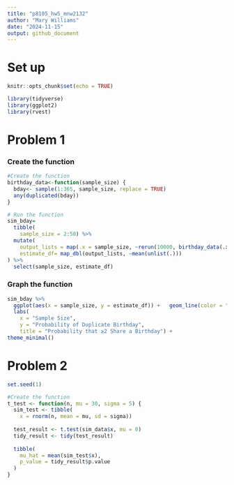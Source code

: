 ```yaml
---
title: "p8105_hw5_mnw2132"
author: "Mary Williams"
date: "2024-11-15"
output: github_document
---
```

# Set up 
```r
knitr::opts_chunk$set(echo = TRUE)
```

```r
library(tidyverse)
library(ggplot2)
library(rvest)
```

# Problem 1
### Create the function
```r
#Create the function
birthday_data<-function(sample_size) {
  bday<- sample(1:365, sample_size, replace = TRUE)
  any(duplicated(bday))
}
```


```r
# Run the function
sim_bday= 
  tibble(
    sample_size = 2:50) %>%
  mutate(
    output_lists = map(.x = sample_size, ~rerun(10000, birthday_data(.x))), 
    estimate_df= map_dbl(output_lists, ~mean(unlist(.)))
) %>%
  select(sample_size, estimate_df)
```
### Graph the function
```r
sim_bday %>%
  ggplot(aes(x = sample_size, y = estimate_df)) +   geom_line(color = "light blue") +  geom_point(color = "blue") + 
  labs(
    x = "Sample Size",
    y = "Probability of Duplicate Birthday",
    title = "Probability that ≥2 Share a Birthday") + 
theme_minimal()
```

# Problem 2
```r
set.seed(1)

#Create the function 
t_test <- function(n, mu = 30, sigma = 5) {
  sim_test <- tibble(
    x = rnorm(n, mean = mu, sd = sigma))
  
  test_result <- t.test(sim_data$x, mu = 0)
  tidy_result <- tidy(test_result)
  
  tibble(
    mu_hat = mean(sim_test$x),
    p_value = tidy_result$p.value
  )
}
```

```r
```

